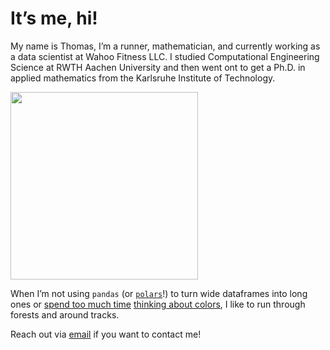 
# It's me, hi!

My name is Thomas, I'm a runner, mathematician, and currently working as a data scientist at Wahoo Fitness LLC.
I studied Computational Engineering Science at RWTH Aachen University and then went ont to get a Ph.D. in applied mathematics from the Karlsruhe Institute of Technology.

::: {.column-margin}
![ ](profile.jpeg){width=300}
:::

When I'm not using `pandas` (or [`polars`](https://www.pola.rs/)!) to turn wide dataframes into long ones or [spend too much time](http://3.92.224.28) [thinking about colors](https://thomascamminady.github.io/dicopal/#stop-talking-i-want-colors), I like to run through forests and around tracks.

Reach out via [email](mailto:harbor-irony0h@icloud.com) if you want to contact me!
